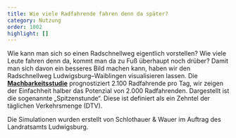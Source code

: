 ```yaml
---
title: Wie viele Radfahrende fahren denn da später?
category: Nutzung
order: 1002
highlight: []
---
```

Wie kann man sich so einen Radschnellweg eigentlich vorstellen? Wie viele Leute fahren denn da, kommt man da zu Fuß überhaupt noch drüber? Damit man sich davon ein besseres Bild machen kann, haben wir den Radschnellweg Ludwigsburg–Waiblingen visualisieren lassen. Die [**Machbarkeitsstudie**](https://www.landkreis-ludwigsburg.de/de/verkehr-sicherheit-ordnung/radverkehr/radschnellwege/machbarkeitsstudie-radschnellverbindung-ludwigsburg-waiblingen/) prognostiziert 2.100 Radfahrende pro Tag, wir zeigen der Einfachheit halber das Potenzial von 2.000 Radfahrenden. Dargestellt ist die sogenannte „Spitzenstunde“. Diese ist definiert als ein Zehntel der täglichen Verkehrsmenge (DTV).

Die Simulationen wurden erstellt von Schlothauer & Wauer im Auftrag des Landratsamts Ludwigsburg.

<YouTubePreview link="https://www.youtube.com/watch?v=pqtAmXkCeEU" previewImage="/src/assets/faqs/wie-viele-radfahrende-fahren-denn-da-spaeter/radschnellweg-simulation.png" />
